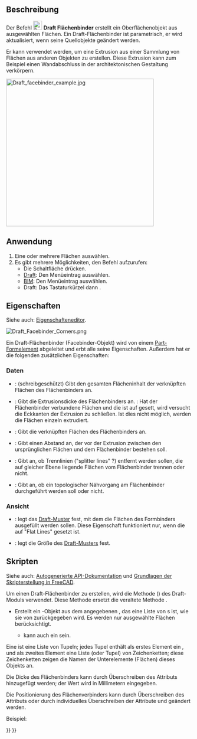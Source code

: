 <languages/>

{{Docnav/de
|[[Draft_Point/de|Punkt]]
|[[Draft_ShapeString/de|Textform]]
|[[Draft_Workbench/de|Draft]]
|IconL=Draft_Point.svg 
|IconR=Draft_ShapeString.svg 
|IconC=Workbench_Draft.svg
}}

{{GuiCommand/de
|Name=Draft Facebinder
|Name/de=Draft Flächenbinder
|MenuLocation=Zeichnen → Flächenverbinder<br>3D/BIM → Generische 3D-Werkzeuge → Flächenverbinder
|Workbenches=[[Draft_Workbench/de|Draft]], [[BIM_Workbench/de|BIM]]
|Shortcut=Draft: {{KEY|F}} {{KEY|F}}
|Version=0.14
}}

<span id="Description"></span>
==Beschreibung==

Der Befehl [[Image:Draft_Facebinder.svg|24px]] '''Draft Flächenbinder''' erstellt ein Oberflächenobjekt aus ausgewählten Flächen. Ein Draft-Flächenbinder ist parametrisch, er wird aktualisiert, wenn seine Quellobjekte geändert werden.

Er kann verwendet werden, um eine Extrusion aus einer Sammlung von Flächen aus anderen Objekten zu erstellen. Diese Extrusion kann zum Beispiel einen Wandabschluss in der architektonischen Gestaltung
verkörpern.

[[Image:Draft_facebinder_example.jpg|400px]]
{{Caption|Flächenbinder erstellt aus den Wandflächen}}

<span id="Usage"></span>
==Anwendung==

# Eine oder mehrere Flächen auswählen.
# Es gibt mehrere Möglichkeiten, den Befehl aufzurufen:
#* Die Schaltfläche {{Button|[[Image:Draft_Facebinder.svg|16px]] [[Draft_Facebinder/de|Flächenverbinder]]}} drücken.
#* [[Draft_Workbench/de|Draft]]: Den Menüeintrag {{MenuCommand|Zeichnen → [[Image:Draft_Facebinder.svg|16px]] Flächenverbinder}} auswählen.
#* [[BIM_Workbench/de|BIM]]: Den Menüeintrag {{MenuCommand|3D/BIM → Generische 3D-Werkzeuge → [[Image:Draft_Facebinder.svg|16px]] Flächenverbinder}} auswählen.
#* Draft: Das Tastaturkürzel {{KEY|F}} dann {{KEY|F}}.

<span id="Properties"></span>
== Eigenschaften ==

Siehe auch: [[Property_editor/de|Eigenschafteneditor]].

[[File:Draft_Facebinder_Corners.png]]
{{Caption|Links ein extrudierter Flächenbinder mit geschlossener Ecke (rosa),<br>
rechts ein extrudierter Flächenbinder mit offener Ecke (orange).<br>
Geschlossener Ecken sind eine Funktion in der Version 1.1}}

Ein Draft-Flächenbinder (Facebinder-Objekt) wird von einem [[Part_Feature/de|Part-Formelement]] abgeleitet und erbt alle seine Eigenschaften. Außerdem hat er die folgenden zusätzlichen Eigenschaften:

<span id="Data"></span>
===Daten===

{{TitleProperty|Draft}}

* {{PropertyData/de|Area|Area}}: (schreibgeschützt) Gibt den gesamten Flächeninhalt der verknüpften Flächen des Flächenbinders an.
* {{PropertyData/de|Extrusion|Distance}}: Gibt die Extrusionsdicke des Flächenbinders an. {{Version/de|1.1}}: Hat der Flächenbinder verbundene Flächen und die {{PropertyData/de|Sew}} ist auf {{TRUE}} gesett, wird versucht die Eckkanten der Extrusion zu schließen. Ist dies nicht möglich, werden die Flächen einzeln extrudiert.
* {{PropertyData/de|Faces|LinkSubList}}: Gibt die verknüpften Flächen des Flächenbinders an.
* {{PropertyData/de|Offset|Distance}}: Gibt einen Abstand an, der vor der Extrusion zwischen den ursprünglichen Flächen und dem Flächenbinder bestehen soll.
* {{PropertyData/de|Remove Splitter|Bool}}: Gibt an, ob Trennlinien ("splitter lines" ?) entfernt werden sollen, die auf gleicher Ebene liegende Flächen vom Flächenbinder trennen oder nicht.
* {{PropertyData/de|Sew|Bool}}: Gibt an, ob ein topologischer Nähvorgang am Flächenbinder durchgeführt werden soll oder nicht.

<span id="View"></span>
===Ansicht===

{{TitleProperty|Draft}}

* {{PropertyView/de|Muster}}: legt das [[Draft Pattern/de|Draft-Muster]] fest, mit dem die Flächen des Formbinders ausgefüllt werden sollen. Diese Eigenschaft funktioniert nur, wenn die {{PropertyView/de|Display Mode}} auf "Flat Lines" gesetzt ist.
* {{PropertyView/de|Muster Grösse}}: legt die Größe des [[Draft_Pattern/de|Draft-Musters]] fest.

<span id="Scripting"></span>
==Skripten==

Siehe auch: [https://freecad.github.io/SourceDoc/ Autogenerierte API-Dokumentation] und [[FreeCAD_Scripting_Basics/de|Grundlagen der Skripterstellung in FreeCAD]].

Um einen Draft-Flächenbinder zu erstellen, wird die Methode {{incode|make_facebinder}} ({{Version/de|0.19}}) des Draft-Moduls verwendet. Diese Methode ersetzt die veraltete Methode {{incode|makeFacebinder}}.

{{Code|code=
facebinder = make_facebinder(selectionset)
}}

* Erstellt ein {{incode|facebinder}}-Objekt aus dem angegebenen {{incode|selectionset}}, das eine Liste von {{incode|SelectionObject}}s ist, wie sie von {{incode|FreeCADGui.Selection.getSelectionEx()}} zurückgegeben wird. Es werden nur ausgewählte Flächen berücksichtigt.
** {{incode|selectionset}} kann auch ein {{incode|PropertyLinkSubList}} sein.
 
Eine {{incode|PropertyLinkSubList}} ist eine Liste von Tupeln; jedes Tupel enthält als erstes Element ein {{incode|object}}, und als zweites Element eine Liste (oder Tupel) von Zeichenketten; diese Zeichenketten zeigen die Namen der Unterelemente (Flächen) dieses Objekts an.

{{Code|code=
PropertyLinkSubList = [tuple1, tuple2, tuple3, ...]
PropertyLinkSubList = [(object1, list1), (object2, list2), (object3, list3), ...]
PropertyLinkSubList = [(object1, ['Face1', 'Face4', 'Face6']), ...]
PropertyLinkSubList = [(object1, ('Face1', 'Face4', 'Face6')), ...]
}}

Die Dicke des Flächenbinders kann durch Überschreiben des Attributs {{incode|Extrusion}} hinzugefügt werden; der Wert wird in Millimetern eingegeben.

Die Positionierung des Flächenverbinders kann durch Überschreiben des Attributs {{incode|Placement}} oder durch individuelles Überschreiben der Attribute {{incode|Placement.Base}} und {{incode|Placement.Rotation}} geändert werden.

Beispiel:

{{Code|code=
import FreeCAD as App
import FreeCADGui as Gui
import Draft

doc = App.newDocument()

# Insert a solid box
box = doc.addObject("Part::Box", "Box")
box.Length = 2300
box.Width = 800
box.Height = 1000

# selection = Gui.Selection.getSelectionEx()
selection = [(box, ("Face1", "Face6"))]
facebinder = Draft.make_facebinder(selection)
facebinder.Extrusion = 50

doc.recompute()

facebinder.Placement.Base = App.Vector(1000, -1000, 100)
facebinder.ViewObject.ShapeColor = (0.99, 0.99, 0.4)

doc.recompute()
}}


{{Docnav/de
|[[Draft_Point/de|Punkt]]
|[[Draft_ShapeString/de|Textform]]
|[[Draft_Workbench/de|Draft]]
|IconL=Draft_Point.svg 
|IconR=Draft_ShapeString.svg 
|IconC=Workbench_Draft.svg
}}

{{Draft Tools navi{{#translation:}}}}
{{Userdocnavi{{#translation:}}}}